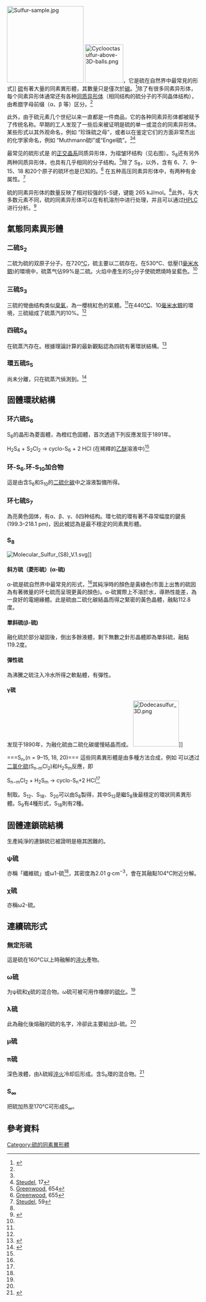 {{Expand|time=2012-11-30T12:12:50+00:00 }}
{{not|硫的同位素}}
[[File:Sulfur-sample.jpg|200px]]
[[File:Cyclooctasulfur-above-3D-balls.png|100px]]，它是硫在自然界中最常見的形式]]
[[硫|硫]]有著大量的同素異形體，其數量只是僅次於[[碳的同素异形体|碳]]。<ref name = "Greenwood">{{Greenwood&Earnshaw|pages = 645–662}}</ref>除了有很多同素异形体，每个同素异形体通常还有各种[[同质异形体|同质异形体]]（相同结构的硫分子的不同晶体结构），由希腊字母前缀（α、β 等）区分。<ref name= t4/>

此外，由于硫元素几个世纪以来一直都是一件商品，它的各种同素异形体都被赋予了传统名称。早期的工人发现了一些后来被证明是硫的单一或混合的同素异形体。某些形式以其外观命名，例如 “珍珠硫之母”，或者以在鉴定它们的方面非常杰出的化学家命名，例如 “Muthmann硫I”或“Engel硫”。<ref name=t4/><ref name = s17>[[#Steudel|Steudel]], 17</ref>

最常见的硫形式是 {{chem|S|8}} 的[[正交晶系|正交晶系]]同质异形体，为褶皱环结构（见右图）。S<sub>8</sub>还有另外两种同质异形体，也具有几乎相同的分子结构。<ref name=g654>[[#Greenwood|Greenwood]], 654</ref>除了 S<sub>8</sub>，以外，含有 6、7、9–15、18 和20个原子的硫环也是已知的。<ref name = g655>[[#Greenwood|Greenwood]], 655</ref> 在五种高压同素异形体中，有两种有金属性。<ref>[[#Steudel|Steudel]], 59</ref>

硫的同素异形体的数量反映了相对较强的S-S键，键能 265 kJ/mol。<ref name = g652/>此外，与大多数元素不同，硫的同素异形体可以在有机溶剂中进行处理，并且可以通过[[高效液相色谱法|HPLC]]进行分析。<ref>{{cite journal|author1=Tebbe, F. N. |author2=Wasserman, E. |author3=Peet, W. G. |author4=Vatvars, A. |author5=Hayman, A. C. |title=Composition of Elemental Sulfur in Solution: Equilibrium of S<sub>6</sub>, S<sub>7</sub>, and S<sub>8</sub> at Ambient Temperatures|journal=Journal of the American Chemical Society|volume=104|issue=18|pages=4971|doi=10.1021/ja00382a050|year=1982}}</ref>

==氣態同素異形體==
===二硫S<sub>2</sub>===
{{main|二硫}}
二硫为硫的双原子分子。在720[[°C|°C]]，硫主要以二硫存在。在530°C、低壓(1[[毫米水銀|毫米水銀]])的環境中，硫蒸气佔99%是二硫。火焰中產生的S<sub>2</sub>分子使硫燃燒時呈藍色。<ref name = "Greenwood"/>

===三硫S<sub>3</sub>===
{{Main|三硫}}
三硫的彎曲结构类似[[臭氧|臭氧]]，為一櫻桃紅色的氣體。<ref name = "Greenwood"/>在440[[°C|°C]]、10[[毫米水銀|毫米水銀]]的環境，三硫組成了硫蒸汽的10%。<ref name = "Greenwood"/>

===四硫S<sub>4</sub>===
在硫蒸汽存在。根據理論計算的最新觀點認為四硫有著環狀結構。<ref name = "wong">{{cite journal|title=Structure and spectra of tetrasulfur S<sub>4</sub> – an ab initio MO study|journal=Chemical Physics Letters|volume=379|issue=1-2|year=2003|pages=162–169|doi=10.1016/j.cplett.2003.08.026|author=Ming Wah Wong, Ralf Steudel|bibcode = 2003CPL...379..162W }}</ref>

===環五硫S<sub>5</sub>===
尚未分離，只在硫蒸汽偵測到。<ref name ="Steudel">{{cite book|title=Elemental sulfur and sulfur-rich compounds I (Topics in current chemistry)|editor=R. Steudel|year=2004|publisher=Springer|isbn=3540401911|url=http://books.google.com/?id=9PaU9qnETfEC&printsec=frontcover}}</ref>


==固體環狀結構==
===环六硫S<sub>6</sub>===
S<sub>6</sub>的晶形為菱面體，為橙红色固體，首次透過下列反應发现于1891年。

H<sub>2</sub>S<sub>4</sub> + S<sub>2</sub>Cl<sub>2</sub> → cyclo-S<sub>6</sub> + 2 HCl (在稀釋的[[乙醚|乙醚]]溶液中)<ref name = "Greenwood"/>
===环-S<sub>6</sub>.环-S<sub>10</sub>加合物===
這是由含S<sub>6</sub>和S<sub>10</sub>的[[二硫化碳|二硫化碳]]中之溶液製備所得。
===环七硫S<sub>7</sub>===
為亮黄色固体，有α、β、γ、δ四种结构。環七硫的環有著不尋常幅度的鍵長(199.3–218.1 pm)，因此被認為是最不穩定的同素異形體。
===S<sub>8</sub>===
{{Main|环八硫}}
[[File:Molecular_Sulfur_(S8)_V.1.svg|thumb]]]]
====斜方硫（菱形硫）(α-硫)====
α-硫是硫自然界中最常見的形式，<ref name = "Greenwood"/>其純淨時的顏色是黃綠色(市面上出售的硫因為有著微量的环七硫而呈現更黃的顏色)。α-硫實際上不溶於水，導熱性能差，為一良好的電絕緣體。此是硫由二硫化碳結晶而得之緊密的黃色晶體，融點112.8度。
====單斜硫(β-硫)====
融化硫於部分凝固後，倒出多餘液體，剩下無數之針形晶體即為單斜硫，融點119.2度。

====彈性硫====
{{main|彈性硫}}
為沸騰之硫注入冷水所得之軟黏體，有彈性。

====γ硫====
发现于1890年，为融化硫由二硫化碳缓慢結晶而成。
[[File:Dodecasulfur_3D.png|120px]]]]

===S<sub>n</sub>,(n = 9–15, 18, 20)===
這些同素異形體是由多種方法合成，例如
可以透过[[二氯化硫|二氯化硫]](S<sub>n-m</sub>Cl<sub>2</sub>)和H<sub>2</sub>S<sub>m</sub>反應，即

S<sub>n−m</sub>Cl<sub>2</sub> + H<sub>2</sub>S<sub>m</sub> → cyclo-S<sub>n</sub>+2 HCl<ref name = "Greenwood"/>

制取。S<sub>12</sub>、S<sub>18</sub>、S<sub>20</sub>可以由S<sub>8</sub>製得，其中S<sub>12</sub>是繼S<sub>8</sub>後最穩定的環狀同素異形體。S<sub>9</sub>有4種形式，S<sub>18</sub>則有2種。

==固體連鎖硫結構==
生產純淨的連鎖硫已被證明是極其困難的。
===ψ硫===
亦稱「纖維硫」或ω1-硫<ref name ="Steudel"/>，其密度為2.01 g·cm<sup>−3</sup>，會在其融點104°C附近分解。
===χ硫===
亦稱ω2-硫。

==連續硫形式==
===無定形硫===
這是硫在160°C以上時融解的[[淬火|淬火]]產物。
===ω硫===
为ψ硫和χ硫的混合物。ω硫可被可用作橡膠的[[硫化|硫化]]。<ref name ="Steudel"/>
===λ硫===
此為融化後熔融的硫的名字，冷卻此主要給出β-硫。<ref name ="Steudel"/>
===μ硫===
===π硫===
深色液體，由λ硫經[[淬火|淬火]]冷却后形成。含S<sub>n</sub>環的混合物。<ref name = "Wiberg&Holleman">{{cite book|title=Inorganic Chemistry|publisher=Elsevier|year=2001|isbn=0-12-352651-5|author=Egon Wiberg, Arnold Frederick Holleman|url=http://books.google.com/?id=vEwj1WZKThEC&printsec=frontcover}}</ref>
===S<sub>∞</sub>===
把硫加热至170°C可形成S<sub>∞</sub>。

==參考資料==
{{reflist}}

[[Category:硫的同素異形體|Category:硫的同素異形體]]
